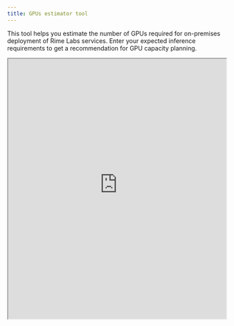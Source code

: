 ```yaml
---
title: GPUs estimator tool
---
```

This tool helps you estimate the number of GPUs required for on-premises deployment of Rime Labs services. Enter your expected inference requirements to get a recommendation for GPU capacity planning.

<iframe
  src="https://rime-gpu-estimator.streamlit.app?embed=true"
  width="100%"
  height="600"
  style={{border: "none"}}
  title="TTS GPU Estimator"
></iframe>
